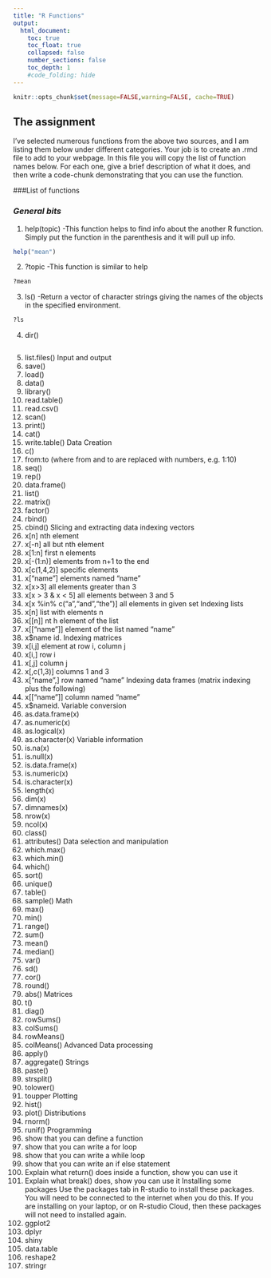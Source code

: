 ```yaml
---
title: "R Functions"
output:
  html_document:
    toc: true
    toc_float: true
    collapsed: false
    number_sections: false
    toc_depth: 1
    #code_folding: hide
---
```


```r
knitr::opts_chunk$set(message=FALSE,warning=FALSE, cache=TRUE)
```

## The assignment
I’ve selected numerous functions from the above two sources, and I am listing them below under different categories. Your job is to create an .rmd file to add to your webpage. In this file you will copy the list of function names below. For each one, give a brief description of what it does, and then write a code-chunk demonstrating that you can use the function.

###List of functions

### ***General bits***
1.	help(topic)
-This function helps to find info about the another R function. Simply put the function in the parenthesis and it will pull up info.
```r
help("mean")
```
2.	?topic
-This function is similar to help
```r
?mean
```
3.	ls()
-Return a vector of character strings giving the names of the objects in the specified environment.
```r
?ls

```
4.	dir()
```r

```

5.	list.files()
Input and output
1.	save()
2.	load()
3.	data()
4.	library()
5.	read.table()
6.	read.csv()
7.	scan()
8.	print()
9.	cat()
10.	write.table()
Data Creation
1.	c()
2.	from:to (where from and to are replaced with numbers, e.g. 1:10)
3.	seq()
4.	rep()
5.	data.frame()
6.	list()
7.	matrix()
8.	factor()
9.	rbind()
10.	cbind()
Slicing and extracting data
indexing vectors
1.	x[n] nth element
2.	x[-n] all but nth element
3.	x[1:n] first n elements
4.	x[-(1:n)] elements from n+1 to the end
5.	x[c(1,4,2)] specific elements
6.	x[“name”] elements named “name”
7.	x[x>3] all elements greater than 3
8.	x[x > 3 & x < 5] all elements between 3 and 5
9.	x[x %in% c(“a”,“and”,“the”)] all elements in given set
Indexing lists
1.	x[n] list with elements n
2.	x[[n]] nt h element of the list
3.	x[[“name”]] element of the list named “name”
4.	x$name id.
Indexing matrices
1.	x[i,j] element at row i, column j
2.	x[i,] row i
3.	x[,j] column j
4.	x[,c(1,3)] columns 1 and 3
5.	x[“name”,] row named “name”
Indexing data frames (matrix indexing plus the following)
1.	x[[“name”]] column named “name”
2.	x$nameid.
Variable conversion
1.	as.data.frame(x)
2.	as.numeric(x)
3.	as.logical(x)
4.	as.character(x)
Variable information
1.	is.na(x)
2.	is.null(x)
3.	is.data.frame(x)
4.	is.numeric(x)
5.	is.character(x)
6.	length(x)
7.	dim(x)
8.	dimnames(x)
9.	nrow(x)
10.	ncol(x)
11.	class()
12.	attributes()
Data selection and manipulation
1.	which.max()
2.	which.min()
3.	which()
4.	sort()
5.	unique()
6.	table()
7.	sample()
Math
1.	max()
2.	min()
3.	range()
4.	sum()
5.	mean()
6.	median()
7.	var()
8.	sd()
9.	cor()
10.	round()
11.	abs()
Matrices
1.	t()
2.	diag()
3.	rowSums()
4.	colSums()
5.	rowMeans()
6.	colMeans()
Advanced Data processing
1.	apply()
2.	aggregate()
Strings
1.	paste()
2.	strsplit()
3.	tolower()
4.	toupper
Plotting
1.	hist()
2.	plot()
Distributions
1.	rnorm()
2.	runif()
Programming
1.	show that you can define a function
2.	show that you can write a for loop
3.	show that you can write a while loop
4.	show that you can write an if else statement
5.	Explain what return() does inside a function, show you can use it
6.	Explain what break() does, show you can use it
Installing some packages
Use the packages tab in R-studio to install these packages. You will need to be connected to the internet when you do this. If you are installing on your laptop, or on R-studio Cloud, then these packages will not need to installed again.
1.	ggplot2
2.	dplyr
3.	shiny
4.	data.table
5.	reshape2
6.	stringr


